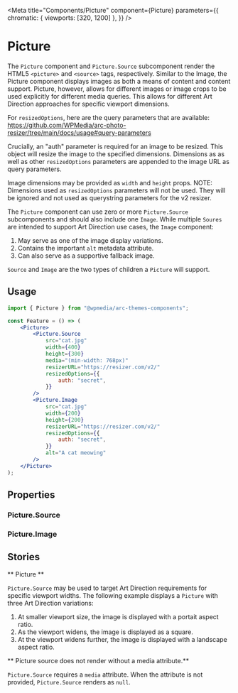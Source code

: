 

<Meta
	title="Components/Picture"
	component={Picture}
	parameters={{
		chromatic: { viewports: [320, 1200] },
	}}
/>

# Picture

The `Picture` component and `Picture.Source` subcomponent render the HTML5 `<picture>` and `<source>` tags, respectively. Similar to the Image, the Picture component displays images as both a means of content and content support. Picture, however, allows for different images or image crops to be used explicitly for different media queries. This allows for different Art Direction approaches for specific viewport dimensions.

For `resizedOptions`, here are the query parameters that are available:
https://github.com/WPMedia/arc-photo-resizer/tree/main/docs/usage#query-parameters

Crucially, an "auth" parameter is required for an image to be resized. This object will resize the image to the specified dimensions. Dimensions as as well as other `resizedOptions` parameters are appended to the image URL as query parameters.

Image dimensions may be provided as `width` and `height` props. NOTE: Dimensions used as `resizedOptions` parameters will not be used. They will be ignored and not used as querystring parameters for the v2 resizer.

The `Picture` component can use zero or more `Picture.Source` subcomponents and should also include one `Image`. While multiple `Soures` are intended to support Art Direction use cases, the `Image` component:

1. May serve as one of the image display variations.
2. Contains the important `alt` metadata attribute.
3. Can also serve as a supportive fallback image.

`Source` and `Image` are the two types of children a `Picture` will support.

## Usage

```jsx
import { Picture } from "@wpmedia/arc-themes-components";

const Feature = () => (
	<Picture>
		<Picture.Source
			src="cat.jpg"
			width={400}
			height={300}
			media="(min-width: 768px)"
			resizerURL="https://resizer.com/v2/"
			resizedOptions={{
				auth: "secret",
			}}
		/>
		<Picture.Image
			src="cat.jpg"
			width={200}
			height={200}
			resizerURL="https://resizer.com/v2/"
			resizedOptions={{
				auth: "secret",
			}}
			alt="A cat meowing"
		/>
	</Picture>
);
```

## Properties

<ArgsTable of={Picture} />

### Picture.Source

<ArgsTable of={Picture.Source} />

### Picture.Image

<ArgsTable of={Picture.Image} />

## Stories

** Picture **

`Picture.Source` may be used to target Art Direction requirements for specific viewport widths. The following example displays a `Picture` with three Art Direction variations:

1. At smaller viewport size, the image is displayed with a portait aspect ratio.
2. As the viewport widens, the image is displayed as a square.
3. At the viewport widens further, the image is displayed with a landscape aspect ratio.

<Canvas>
	<Story name="Picture">
		<Picture>
			<Picture.Source
				src="HY6LDPEW4BBFDLBYD4S3S7LZ3E.jpg"
				media="(min-width: 768px)"
				height={1000}
				width={1800}
				resizedOptions={{
					auth: "ab9e85e4ddf84da579c217bc66331a71941bd99dcfbc17ef0f25b166a094bec4",
					crop: "1000,300:nw",
					quality: 80,
				}}
				resizerURL="https://themesinternal-themesinternal-sandbox.web.arc-cdn.net/resizer/v2/"
			/>
			<Picture.Source
				src="HY6LDPEW4BBFDLBYD4S3S7LZ3E.jpg"
				media="(min-width: 400px)"
				height={1000}
				width={1000}
				resizedOptions={{
					auth: "ab9e85e4ddf84da579c217bc66331a71941bd99dcfbc17ef0f25b166a094bec4",
					crop: "1375,300:nw",
					quality: 75,
				}}
				resizerURL="https://themesinternal-themesinternal-sandbox.web.arc-cdn.net/resizer/v2/"
			/>
			<Picture.Image
				src="HY6LDPEW4BBFDLBYD4S3S7LZ3E.jpg"
				height={1500}
				width={999}
				alt="A person posing"
				resizedOptions={{
					auth: "ab9e85e4ddf84da579c217bc66331a71941bd99dcfbc17ef0f25b166a094bec4",
					crop: "1450,325:nw",
					quality: 70,
				}}
				resizerURL="https://themesinternal-themesinternal-sandbox.web.arc-cdn.net/resizer/v2/"
			/>
		</Picture>
	</Story>
</Canvas>

** Picture source does not render without a media attribute.**

`Picture.Source` requires a `media` attribute. When the attribute is not provided, `Picture.Source` renders as `null`.

<Canvas>
	<Story name="Picture source does not render without a media attribute">
		<Picture>
			<Picture.Source
				src="HY6LDPEW4BBFDLBYD4S3S7LZ3E.jpg"
				height={999}
				width={1500}
				resizedOptions={{
					auth: "ab9e85e4ddf84da579c217bc66331a71941bd99dcfbc17ef0f25b166a094bec4",
				}}
				resizerURL="https://themesinternal-themesinternal-sandbox.web.arc-cdn.net/resizer/v2/"
			/>
			<Picture.Image
				src="HY6LDPEW4BBFDLBYD4S3S7LZ3E.jpg"
				alt="A person posing"
				height={400}
				width={600}
				resizedOptions={{
					auth: "ab9e85e4ddf84da579c217bc66331a71941bd99dcfbc17ef0f25b166a094bec4",
				}}
				resizerURL="https://themesinternal-themesinternal-sandbox.web.arc-cdn.net/resizer/v2/"
			/>
		</Picture>
	</Story>
</Canvas>
